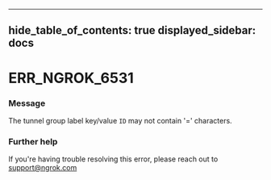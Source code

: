 

---
hide_table_of_contents: true
displayed_sidebar: docs
---


# ERR_NGROK_6531

### Message
The tunnel group label key/value `ID` may not contain '=' characters.

<ErrorDetails />



### Further help
If you're having trouble resolving this error, please reach out to [support@ngrok.com](mailto:support@ngrok.com?subject=Help%20with%20ERR_NGROK_6531)

